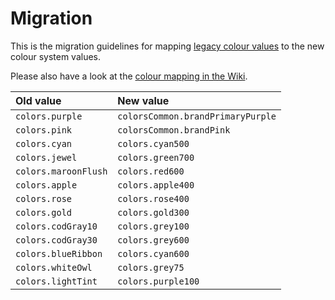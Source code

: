 
<Analytics />

<Meta title="Colour System / Migration" />

# Migration

This is the migration guidelines for mapping
[legacy colour values](https://github.com/utilitywarehouse/customer-web-ui/blob/main/packages/design-tokens/src/colors.ts)
to the new colour system values.

Please also have a look at the [colour mapping in the Wiki](https://wiki.uw.systems/posts/mapping-old-values-and-names-to-uw-color-system-778gtm1v).

| **Old** value        | **New** value                     |
| :------------------- | :-------------------------------- |
| `colors.purple`      | `colorsCommon.brandPrimaryPurple` |
| `colors.pink`        | `colorsCommon.brandPink`          |
| `colors.cyan`        | `colors.cyan500`                  |
| `colors.jewel`       | `colors.green700`                 |
| `colors.maroonFlush` | `colors.red600`                   |
| `colors.apple`       | `colors.apple400`                 |
| `colors.rose`        | `colors.rose400`                  |
| `colors.gold`        | `colors.gold300`                  |
| `colors.codGray10`   | `colors.grey100`                  |
| `colors.codGray30`   | `colors.grey600`                  |
| `colors.blueRibbon`  | `colors.cyan600`                  |
| `colors.whiteOwl`    | `colors.grey75`                   |
| `colors.lightTint`   | `colors.purple100`                |
